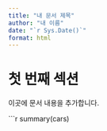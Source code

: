 ---
title: "내 문서 제목"
author: "내 이름"
date: "`r Sys.Date()`"
format: html
---

# 첫 번째 섹션

이곳에 문서 내용을 추가합니다.

```{r}
summary(cars)
